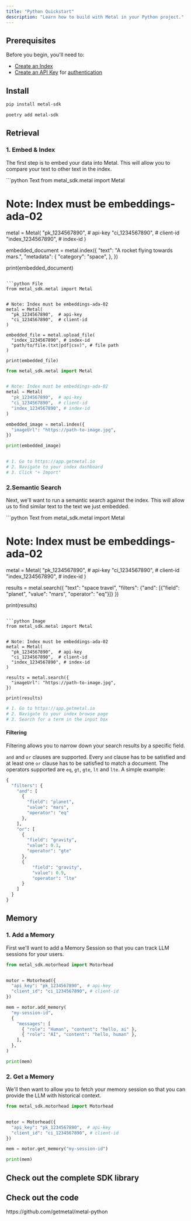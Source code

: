 ```yaml
---
title: "Python Quickstart"
description: "Learn how to build with Metal in your Python project."
---
```


## Prerequisites
Before you begin, you'll need to:
- [Create an Index](/misc-create-index)
- [Create an API Key](/misc-get-keys) for [authentication](/api-reference/introduction#authentication)

## Install

<CodeGroup>

```bash pip
pip install metal-sdk
```

```bash poetry
poetry add metal-sdk
```

</CodeGroup>

## Retrieval

### 1. Embed & Index

The first step is to embed your data into Metal. This will allow you to compare your text to other text in the index.

<CodeGroup>
```python Text
from metal_sdk.metal import Metal


# Note: Index must be embeddings-ada-02
metal = Metal(
  "pk_1234567890",  # api-key
  "ci_1234567890",  # client-id
  "index_1234567890", # index-id
)

embedded_document = metal.index({
  "text": "A rocket flying towards mars.",
  "metadata": {
    "category": "space",
  },
})

print(embedded_document)

```

```python File
from metal_sdk.metal import Metal


# Note: Index must be embeddings-ada-02
metal = Metal(
  "pk_1234567890",  # api-key
  "ci_1234567890",  # client-id
)

embedded_file = metal.upload_file(
  "index_1234567890", # index-id
  "path/to/file.(txt|pdf|csv)", # file path
)

print(embedded_file)
```

```python Image
from metal_sdk.metal import Metal


# Note: Index must be embeddings-ada-02
metal = Metal(
  "pk_1234567890",  # api-key
  "ci_1234567890",  # client-id
  "index_1234567890", # index-id
)

embedded_image = metal.index({
  "imageUrl": "https://path-to-image.jpg",
})

print(embedded_image)

```

```python Web UI

# 1. Go to https://app.getmetal.io
# 2. Navigate to your index dashboard
# 3. Click "+ Import"
```

</CodeGroup>

### 2.Semantic Search
Next, we'll want to run a semantic search against the index. This will allow us to find similar text to the text we just embedded.

<CodeGroup>
```python Text
from metal_sdk.metal import Metal


# Note: Index must be embeddings-ada-02
metal = Metal(
  "pk_1234567890",  # api-key
  "ci_1234567890",  # client-id
  "index_1234567890", # index-id
)

results = metal.search({
  "text": "space travel",
  "filters": {"and": [{"field": "planet", "value": "mars", "operator": "eq"}]}
})

print(results)
```

```python Image
from metal_sdk.metal import Metal


# Note: Index must be embeddings-ada-02
metal = Metal(
  "pk_1234567890",  # api-key
  "ci_1234567890",  # client-id
  "index_1234567890", # index-id
)

results = metal.search({
  "imageUrl": "https://path-to-image.jpg",
})

print(results)
```

```python Web UI
# 1. Go to https://app.getmetal.io
# 2. Navigate to your index browse page
# 3. Search for a term in the input box
```

</CodeGroup>

#### Filtering

Filtering allows you to narrow down your search results by a specific field.

`and` and `or` clauses are supported. Every `and` clause has to be satisfied and at least one `or` clause has to be satisfied to match a document. The operators supported are `eq`, `gt`, `gte`, `lt` and `lte`. A simple example:

```python
{
  "filters": {
    "and": [
      {
        "field": "planet",
        "value": "mars",
        "operator": "eq"
      },
    ],
    "or": [
      {
        "field": "gravity",
        "value": 0.1,
        "operator": "gte"
      },
      {
          "field": "gravity",
          "value": 0.9,
          "operator": "lte"
      }
    ]
  }
}
```



## Memory

### 1. Add a Memory
First we'll want to add a Memory Session so that you can track LLM sessions for your users.

```python
from metal_sdk.motorhead import Motorhead


motor = Motorhead({
  "api_key": "pk_1234567890",  # api-key
  "client_id": "ci_1234567890", # client-id
})

mem = motor.add_memory(
  "my-session-id",
  {
    "messages": [
      { "role": "Human", "content": "hello, ai" },
      { "role": "AI", "content": "hello, human" },
    ],
  },
)

print(mem)

```


### 2. Get a Memory
We'll then want to allow you to fetch your memory session so that you can provide the LLM with historical context.


```python
from metal_sdk.motorhead import Motorhead


motor = Motorhead({
  "api_key": "pk_1234567890",  # api-key
  "client_id": "ci_1234567890", # client-id
})

mem = motor.get_memory("my-session-id")

print(mem)

```

## Check out the complete SDK library

<Card title="Metal Python SDK Library" icon="github" href="api-reference/python">
</Card>

## Check out the code

<Card title="Metal Python SDK" icon="github" href="https://github.com/getmetal/metal-python">
  https://github.com/getmetal/metal-python
</Card>
